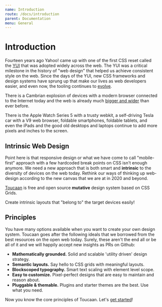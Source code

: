 ```yaml
---
name: Introduction
route: /docs/introduction
parent: Documentation
menu: General
---
```


# Introduction

Fourteen years ago Yahoo! came up with one of the first CSS reset called the [YUI](https://yuiblog.com/blog/2006/02/13/the-yahoo-user-interface-library/)
that was adopted widely across the web. The YUI was a critical milestone in the
history of "web design" that helped us achieve consistent style on the web. Since the days
of the YUI, new CSS frameworks and design systems have sprung up that
make our lives as web developers easier, and even now, the tooling continues to
[evolve](https://bubblin.io/blog/toucaan-introduction).

There is a Cambrian explosion of devices with a modern browser connected to the Internet
today and the web is already much [bigger and wider](https://bubblin.io/blog/toucaan-introduction) than ever before.

There is the Apple Watch Series 5 with a trusty webkit, a self-driving Tesla car with a
V9 web browser, foldable smartphones, foldable tablets, and even the iPads and the good
old desktops and laptops continue to add more pixels and inches to the screen.

## Intrinsic Web Design

Point here is that responsive design or what we have come to call "mobile-first" approach with a few hardcoded
break points on CSS isn't enough anymore. We need a new approach that is both smart and **intrinsic**
to the diversity of devices on the web today. Rethink our ways of thinking up web-design according
to the new canvas that we are at in 2020 and beyond.

[Toucaan](https://toucaan.com) is free and open source **mutative** design system based
on CSS Grids.

Create intrinsic layouts that "belong to" the target devices easily!


## Principles

You have many options available when you want to create your own design system. Toucaan goes after the following ideals that we borrowed from the best resources on the open web today. Surely, these aren't the end all or be all of it and we will happily accept new insights as PRs on Github:

- **Mathematically grounded.** Solid and scalable 'utility driven' design strategy.
- **Semantic layouts.** Say hello to CSS grids with meaningful layouts.
- **Blockscoped typography.** Smart text scaling with element level scope.
- **Easy to customize.** Pixel-perfect designs that are easy to maintain and reason about.
- **Pluggable & themable.** Plugins and starter themes are the best. Use what you need.

Now you know the core principles of Toucaan. Let's [get started](/docs/getting-started)!
